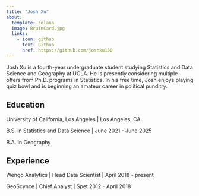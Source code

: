 ```yaml
---
title: "Josh Xu"
about:
  template: solana
  image: BruinCard.jpg
  links:
    - icon: github
      text: Github
      href: https://github.com/joshxu150
---
```


Josh Xu is a fourth-year undergraduate student studying Statistics and Data Science and Geography at UCLA. He is presently considering multiple offers from Ph.D. programs in Statistics. In his free time, Josh enjoys playing quiz bowl and is beginning an amateur career in political punditry.

## Education

University of California, Los Angeles | Los Angeles, CA

B.S. in Statistics and Data Science | June 2021 - June 2025

B.A. in Geography

## Experience

Wengo Analytics | Head Data Scientist | April 2018 - present

GeoScynce | Chief Analyst | Spet 2012 - April 2018